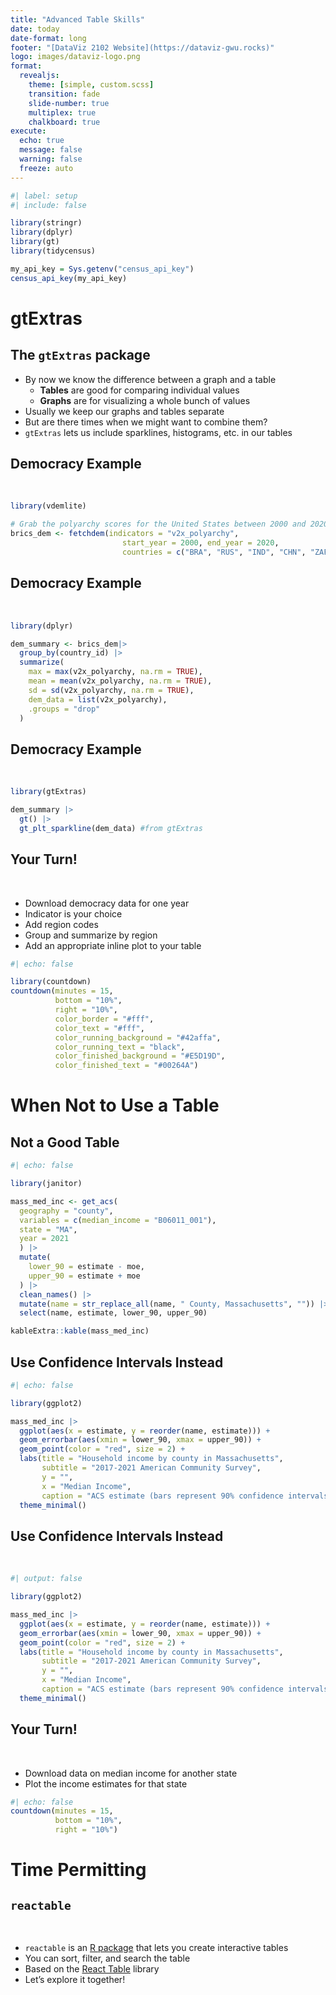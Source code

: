 ```yaml
---
title: "Advanced Table Skills"
date: today
date-format: long
footer: "[DataViz 2102 Website](https://dataviz-gwu.rocks)"
logo: images/dataviz-logo.png
format:
  revealjs:
    theme: [simple, custom.scss]
    transition: fade
    slide-number: true
    multiplex: true
    chalkboard: true
execute:
  echo: true
  message: false
  warning: false
  freeze: auto
---
```


```r
#| label: setup
#| include: false

library(stringr)
library(dplyr)
library(gt)
library(tidycensus)

my_api_key = Sys.getenv("census_api_key")
census_api_key(my_api_key)
```


# gtExtras

## The `gtExtras` package

- By now we know the difference between a graph and a table
  - **Tables** are good for comparing individual values
  - **Graphs** are for visualizing a whole bunch of values
- Usually we keep our graphs and tables separate
- But are there times when we might want to combine them?
- `gtExtras` lets us include sparklines, histograms, etc. in our tables

## Democracy Example

<br>

```r
library(vdemlite)

# Grab the polyarchy scores for the United States between 2000 and 2020
brics_dem <- fetchdem(indicators = "v2x_polyarchy",
                         start_year = 2000, end_year = 2020,
                         countries = c("BRA", "RUS", "IND", "CHN", "ZAF"))
```

## Democracy Example

<br>

```r
library(dplyr)

dem_summary <- brics_dem|>
  group_by(country_id) |>
  summarize(
    max = max(v2x_polyarchy, na.rm = TRUE),
    mean = mean(v2x_polyarchy, na.rm = TRUE),
    sd = sd(v2x_polyarchy, na.rm = TRUE),
    dem_data = list(v2x_polyarchy),
    .groups = "drop"
  )
```

## Democracy Example

<br>

```r
library(gtExtras)

dem_summary |>
  gt() |>
  gt_plt_sparkline(dem_data) #from gtExtras
```

## Your Turn!

<br>

- Download democracy data for one year
- Indicator is your choice
- Add region codes
- Group and summarize by region
- Add an appropriate inline plot to your table

```r
#| echo: false

library(countdown)
countdown(minutes = 15, 
          bottom = "10%", 
          right = "10%",
          color_border = "#fff",
          color_text = "#fff",
          color_running_background = "#42affa",
          color_running_text = "black",
          color_finished_background = "#E5D19D",
          color_finished_text = "#00264A")
```


# When Not to Use a Table

## Not a Good Table {.scrollable}

```r
#| echo: false

library(janitor)

mass_med_inc <- get_acs(
  geography = "county", 
  variables = c(median_income = "B06011_001"), 
  state = "MA", 
  year = 2021
  ) |>
  mutate(
    lower_90 = estimate - moe,
    upper_90 = estimate + moe 
  ) |>
  clean_names() |>
  mutate(name = str_replace_all(name, " County, Massachusetts", "")) |>
  select(name, estimate, lower_90, upper_90)

kableExtra::kable(mass_med_inc)
```

## Use Confidence Intervals Instead

```r
#| echo: false

library(ggplot2)

mass_med_inc |>
  ggplot(aes(x = estimate, y = reorder(name, estimate))) +
  geom_errorbar(aes(xmin = lower_90, xmax = upper_90)) +
  geom_point(color = "red", size = 2) +
  labs(title = "Household income by county in Massachusetts",
       subtitle = "2017-2021 American Community Survey",
       y = "",
       x = "Median Income", 
       caption = "ACS estimate (bars represent 90% confidence intervals)") +
  theme_minimal()
```

## Use Confidence Intervals Instead

<br>

```r
#| output: false

library(ggplot2)

mass_med_inc |>
  ggplot(aes(x = estimate, y = reorder(name, estimate))) +
  geom_errorbar(aes(xmin = lower_90, xmax = upper_90)) +
  geom_point(color = "red", size = 2) +
  labs(title = "Household income by county in Massachusetts",
       subtitle = "2017-2021 American Community Survey",
       y = "",
       x = "Median Income", 
       caption = "ACS estimate (bars represent 90% confidence intervals)") +
  theme_minimal()
```

## Your Turn!

<br>

- Download data on median income for another state
- Plot the income estimates for that state

```r
#| echo: false
countdown(minutes = 15, 
          bottom = "10%", 
          right = "10%")
```

# Time Permitting

## `reactable`

<br>

- `reactable` is an [R package](https://glin.github.io/reactable/index.html) that lets you create interactive tables
- You can sort, filter, and search the table
- Based on the [React Table](https://github.com/tanstack/table/tree/v7?tab=readme-ov-file) library
- Let's explore it together!
